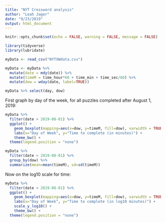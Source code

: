 ```yaml
---
title: "NYT Crossword analysis"
author: "Leah Jager"
date: "9/23/2019"
output: html_document
---
```


```r
knitr::opts_chunk$set(echo = FALSE, warning = FALSE, message = FALSE)
```

```r
library(tidyverse)
library(lubridate)
```

```r
myData <- read_csv("NYTXWdata.csv")

myData <- myData %>%
  mutate(date = mdy(date)) %>%
  mutate(timeM = time_hour*60 + time_min + time_sec/60) %>%
  mutate(dow = wday(date, label=TRUE))

myData %>% select(day, dow)
```

First graph by day of the week, for all puzzles completed after August 1, 2019:
```r
myData %>% 
  filter(date > 2019-08-01) %>%
  ggplot() +
    geom_boxplot(mapping=aes(x=dow, y=timeM, fill=dow), varwidth = TRUE, alpha=.7) + 
    labs(x="Day of Week", y="Time to complete (in minutes)") +
    theme_bw() +
  theme(legend.position = "none")

myData %>%
  filter(date > 2019-08-01) %>%
  group_by(dow) %>%
  summarize(mean=mean(timeM), sd=sd(timeM))
```

Now on the log10 scale for time:
```r
myData %>% 
  filter(date > 2019-08-01) %>%
  ggplot() +
    geom_boxplot(mapping=aes(x=dow, y=timeM, fill=dow), varwidth = TRUE, alpha=.7) + 
    labs(x="Day of Week", y="Time to complete (in log10 minutes)") +
    scale_y_log10() +
    theme_bw() +
  theme(legend.position = "none")
```